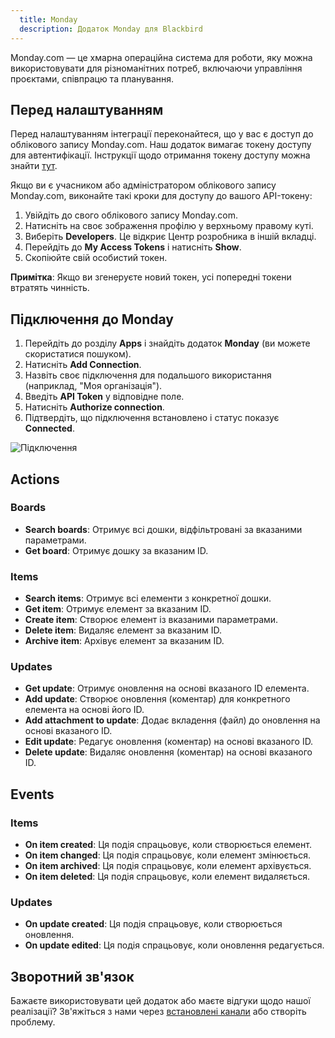 ```yaml
---
  title: Monday
  description: Додаток Monday для Blackbird
---
```


<LinkCard title="Переглянути на Github" target="_blank" href="https://github.com/bb-io/Monday" icon="github" />

Monday.com — це хмарна операційна система для роботи, яку можна використовувати для різноманітних потреб, включаючи управління проєктами, співпрацю та планування.

## Перед налаштуванням

Перед налаштуванням інтеграції переконайтеся, що у вас є доступ до облікового запису Monday.com. Наш додаток вимагає токену доступу для автентифікації. Інструкції щодо отримання токену доступу можна знайти [тут](https://developer.monday.com/api-reference/docs/authentication#developer-tab).

Якщо ви є учасником або адміністратором облікового запису Monday.com, виконайте такі кроки для доступу до вашого API-токену:

1. Увійдіть до свого облікового запису Monday.com.
2. Натисніть на своє зображення профілю у верхньому правому куті.
3. Виберіть **Developers**. Це відкриє Центр розробника в іншій вкладці.
4. Перейдіть до **My Access Tokens** і натисніть **Show**.
5. Скопіюйте свій особистий токен.

**Примітка**: Якщо ви згенеруєте новий токен, усі попередні токени втратять чинність.

## Підключення до Monday

1. Перейдіть до розділу **Apps** і знайдіть додаток **Monday** (ви можете скористатися пошуком).
2. Натисніть **Add Connection**.
3. Назвіть своє підключення для подальшого використання (наприклад, "Моя організація").
4. Введіть **API Token** у відповідне поле.
5. Натисніть **Authorize connection**.
6. Підтвердіть, що підключення встановлено і статус показує **Connected**.

![Підключення](https://raw.githubusercontent.com/bb-io/Monday/main/image/README/connecting.png)

## Actions

### Boards

- **Search boards**: Отримує всі дошки, відфільтровані за вказаними параметрами.
- **Get board**: Отримує дошку за вказаним ID.

### Items

- **Search items**: Отримує всі елементи з конкретної дошки.
- **Get item**: Отримує елемент за вказаним ID.
- **Create item**: Створює елемент із вказаними параметрами.
- **Delete item**: Видаляє елемент за вказаним ID.
- **Archive item**: Архівує елемент за вказаним ID.

### Updates

- **Get update**: Отримує оновлення на основі вказаного ID елемента.
- **Add update**: Створює оновлення (коментар) для конкретного елемента на основі його ID.
- **Add attachment to update**: Додає вкладення (файл) до оновлення на основі вказаного ID.
- **Edit update**: Редагує оновлення (коментар) на основі вказаного ID.
- **Delete update**: Видаляє оновлення (коментар) на основі вказаного ID.

## Events

### Items

- **On item created**: Ця подія спрацьовує, коли створюється елемент.
- **On item changed**: Ця подія спрацьовує, коли елемент змінюється.
- **On item archived**: Ця подія спрацьовує, коли елемент архівується.
- **On item deleted**: Ця подія спрацьовує, коли елемент видаляється.

### Updates

- **On update created**: Ця подія спрацьовує, коли створюється оновлення.
- **On update edited**: Ця подія спрацьовує, коли оновлення редагується.

## Зворотний зв'язок

Бажаєте використовувати цей додаток або маєте відгуки щодо нашої реалізації? Зв'яжіться з нами через [встановлені канали](https://www.blackbird.io/) або створіть проблему.